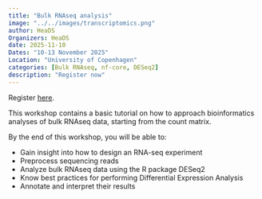 ```yaml
---
title: "Bulk RNAseq analysis"
image: "../../images/transcriptomics.png"
author: HeaDS
Organizers: HeaDS
date: 2025-11-10
Dates: "10-13 November 2025"
Location: "University of Copenhagen"
categories: [Bulk RNAseq, nf-core, DESeq2]
description: "Register now"
---
```


Register [here](https://eventsignup.ku.dk/bulkrnaseq-nov25). 

This workshop contains a basic tutorial on how to approach bioinformatics analyses of bulk RNAseq data, starting from the count matrix.

By the end of this workshop, you will be able to:

- Gain insight into how to design an RNA-seq experiment
- Preprocess sequencing reads
- Analyze bulk RNAseq data using the R package DESeq2
- Know best practices for performing Differential Expression Analysis
- Annotate and interpret their results

